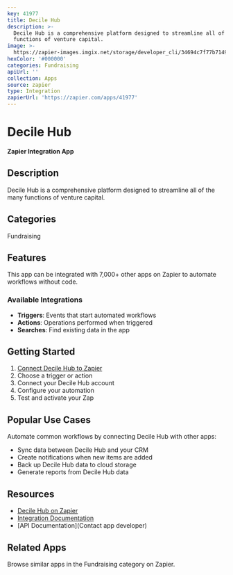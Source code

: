 ```yaml
---
key: 41977
title: Decile Hub
description: >-
  Decile Hub is a comprehensive platform designed to streamline all of the many
  functions of venture capital.
image: >-
  https://zapier-images.imgix.net/storage/developer_cli/34694c7f77b7149339037272b0b2d55c.png?auto=format%2Ccompress&ixlib=python-3.0.0&q=50
hexColor: '#000000'
categories: Fundraising
apiUrl: ''
collection: Apps
source: zapier
type: Integration
zapierUrl: 'https://zapier.com/apps/41977'
---
```

# Decile Hub

**Zapier Integration App**

## Description

Decile Hub is a comprehensive platform designed to streamline all of the many functions of venture capital.

## Categories

Fundraising

## Features

This app can be integrated with 7,000+ other apps on Zapier to automate workflows without code.

### Available Integrations

- **Triggers**: Events that start automated workflows
- **Actions**: Operations performed when triggered
- **Searches**: Find existing data in the app

## Getting Started

1. [Connect Decile Hub to Zapier](https://zapier.com/apps/41977)
2. Choose a trigger or action
3. Connect your Decile Hub account
4. Configure your automation
5. Test and activate your Zap

## Popular Use Cases

Automate common workflows by connecting Decile Hub with other apps:

- Sync data between Decile Hub and your CRM
- Create notifications when new items are added
- Back up Decile Hub data to cloud storage
- Generate reports from Decile Hub data

## Resources

- [Decile Hub on Zapier](https://zapier.com/apps/41977)
- [Integration Documentation](https://zapier.com/apps/41977/integrations)
- [API Documentation](Contact app developer)

## Related Apps

Browse similar apps in the Fundraising category on Zapier.

